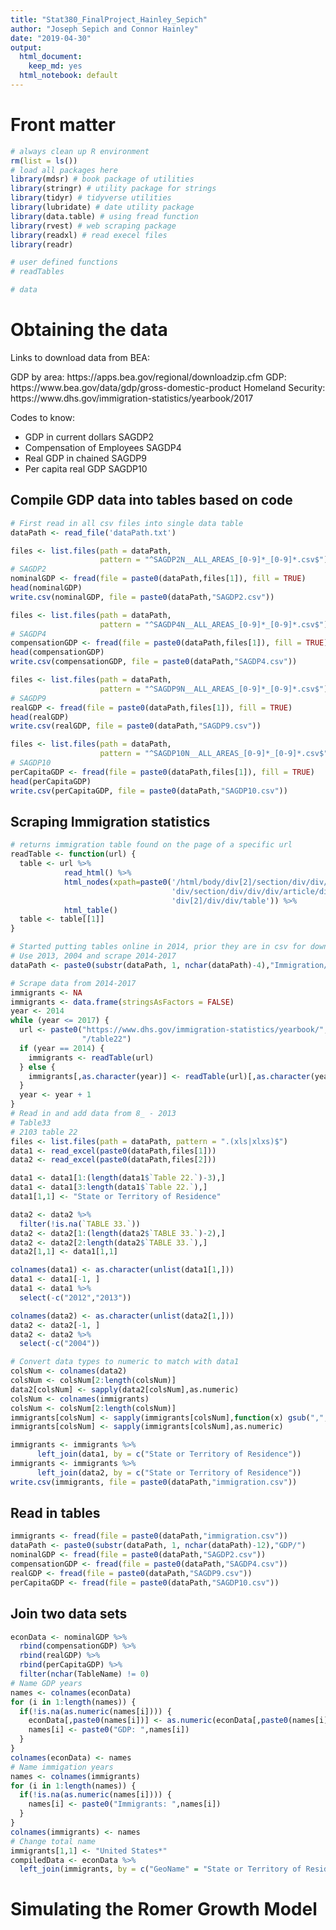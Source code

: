 ---
title: "Stat380_FinalProject_Hainley_Sepich"
author: "Joseph Sepich and Connor Hainley"
date: "2019-04-30"
output: 
  html_document:
    keep_md: yes
  html_notebook: default
---

# Front matter

```{r message = FALSE, warning = FALSE}
# always clean up R environment
rm(list = ls())
# load all packages here
library(mdsr) # book package of utilities
library(stringr) # utility package for strings
library(tidyr) # tidyverse utilities
library(lubridate) # date utility package
library(data.table) # using fread function
library(rvest) # web scraping package
library(readxl) # read execel files
library(readr)

# user defined functions
# readTables

# data
```
# Obtaining the data

Links to download data from BEA:

GDP by area:  https://apps.bea.gov/regional/downloadzip.cfm
GDP: https://www.bea.gov/data/gdp/gross-domestic-product
Homeland Security: https://www.dhs.gov/immigration-statistics/yearbook/2017


Codes to know:

* GDP in current dollars SAGDP2
* Compensation of Employees SAGDP4
* Real GDP in chained SAGDP9
* Per capita real GDP SAGDP10

## Compile GDP data into tables based on code

```{r}
# First read in all csv files into single data table
dataPath <- read_file('dataPath.txt')
```

```{r}
files <- list.files(path = dataPath,
                    pattern = "^SAGDP2N__ALL_AREAS_[0-9]*_[0-9]*.csv$")
# SAGDP2
nominalGDP <- fread(file = paste0(dataPath,files[1]), fill = TRUE)
head(nominalGDP)
write.csv(nominalGDP, file = paste0(dataPath,"SAGDP2.csv"))
```

```{r}
files <- list.files(path = dataPath,
                    pattern = "^SAGDP4N__ALL_AREAS_[0-9]*_[0-9]*.csv$")
# SAGDP4
compensationGDP <- fread(file = paste0(dataPath,files[1]), fill = TRUE)
head(compensationGDP)
write.csv(compensationGDP, file = paste0(dataPath,"SAGDP4.csv"))
```

```{r}
files <- list.files(path = dataPath,
                    pattern = "^SAGDP9N__ALL_AREAS_[0-9]*_[0-9]*.csv$")
# SAGDP9
realGDP <- fread(file = paste0(dataPath,files[1]), fill = TRUE)
head(realGDP)
write.csv(realGDP, file = paste0(dataPath,"SAGDP9.csv"))
```

```{r}
files <- list.files(path = dataPath,
                    pattern = "^SAGDP10N__ALL_AREAS_[0-9]*_[0-9]*.csv$")
# SAGDP10
perCapitaGDP <- fread(file = paste0(dataPath,files[1]), fill = TRUE)
head(perCapitaGDP)
write.csv(perCapitaGDP, file = paste0(dataPath,"SAGDP10.csv"))
```
 
## Scraping Immigration statistics 
 
```{r}
# returns immigration table found on the page of a specific url
readTable <- function(url) {
  table <- url %>%
            read_html() %>%
            html_nodes(xpath=paste0('/html/body/div[2]/section/div/div/div[2]/',
                                    'div/section/div/div/div/article/div[1]/',
                                    'div[2]/div/div/table')) %>%
            html_table()
  table <- table[[1]]
}
```

```{r}
# Started putting tables online in 2014, prior they are in csv for download.
# Use 2013, 2004 and scrape 2014-2017
dataPath <- paste0(substr(dataPath, 1, nchar(dataPath)-4),"Immigration/")
```
```{r}
# Scrape data from 2014-2017
immigrants <- NA
immigrants <- data.frame(stringsAsFactors = FALSE)
year <- 2014
while (year <= 2017) {
  url <- paste0("https://www.dhs.gov/immigration-statistics/yearbook/",year,
                "/table22")
  if (year == 2014) {
    immigrants <- readTable(url)
  } else {
    immigrants[,as.character(year)] <- readTable(url)[,as.character(year)]
  }
  year <- year + 1
}
# Read in and add data from 8_ - 2013
# Table33
# 2103 table 22
files <- list.files(path = dataPath, pattern = ".(xls|xlxs)$")
data1 <- read_excel(paste0(dataPath,files[1]))
data2 <- read_excel(paste0(dataPath,files[2]))

data1 <- data1[1:(length(data1$`Table 22.`)-3),]
data1 <- data1[3:length(data1$`Table 22.`),]
data1[1,1] <- "State or Territory of Residence"

data2 <- data2 %>%
  filter(!is.na(`TABLE 33.`))
data2 <- data2[1:(length(data2$`TABLE 33.`)-2),]
data2 <- data2[2:length(data2$`TABLE 33.`),]
data2[1,1] <- data1[1,1]

colnames(data1) <- as.character(unlist(data1[1,]))
data1 <- data1[-1, ]
data1 <- data1 %>%
  select(-c("2012","2013"))

colnames(data2) <- as.character(unlist(data2[1,]))
data2 <- data2[-1, ]
data2 <- data2 %>%
  select(-c("2004"))

# Convert data types to numeric to match with data1
colsNum <- colnames(data2)
colsNum <- colsNum[2:length(colsNum)]
data2[colsNum] <- sapply(data2[colsNum],as.numeric)
colsNum <- colnames(immigrants)
colsNum <- colsNum[2:length(colsNum)]
immigrants[colsNum] <- sapply(immigrants[colsNum],function(x) gsub(",","",x))
immigrants[colsNum] <- sapply(immigrants[colsNum],as.numeric)

immigrants <- immigrants %>%
      left_join(data1, by = c("State or Territory of Residence"))
immigrants <- immigrants %>%
      left_join(data2, by = c("State or Territory of Residence"))
write.csv(immigrants, file = paste0(dataPath,"immigration.csv"))
```
 
## Read in tables
```{r eval = FALSE}
immigrants <- fread(file = paste0(dataPath,"immigration.csv"))
dataPath <- paste0(substr(dataPath, 1, nchar(dataPath)-12),"GDP/")
nominalGDP <- fread(file = paste0(dataPath,"SAGDP2.csv"))
compensationGDP <- fread(file = paste0(dataPath,"SAGDP4.csv"))
realGDP <- fread(file = paste0(dataPath,"SAGDP9.csv"))
perCapitaGDP <- fread(file = paste0(dataPath,"SAGDP10.csv"))
```

## Join two data sets
```{r}
econData <- nominalGDP %>%
  rbind(compensationGDP) %>%
  rbind(realGDP) %>%
  rbind(perCapitaGDP) %>%
  filter(nchar(TableName) != 0)
# Name GDP years
names <- colnames(econData)
for (i in 1:length(names)) {
  if(!is.na(as.numeric(names[i]))) {
    econData[,paste0(names[i])] <- as.numeric(econData[,paste0(names[i])])
    names[i] <- paste0("GDP: ",names[i])
  }
}
colnames(econData) <- names
# Name immigation years
names <- colnames(immigrants)
for (i in 1:length(names)) {
  if(!is.na(as.numeric(names[i]))) {
    names[i] <- paste0("Immigrants: ",names[i])
  }
}
colnames(immigrants) <- names
# Change total name
immigrants[1,1] <- "United States*"
compiledData <- econData %>%
  left_join(immigrants, by = c("GeoName" = "State or Territory of Residence"))
```



# Simulating the Romer Growth Model













